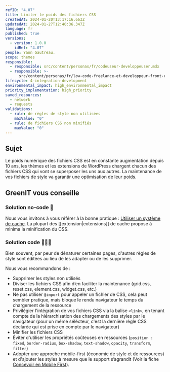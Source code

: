 ```yaml
---
refID: "4.07"
title: Limiter le poids des fichiers CSS
createdAt: 2024-01-20T13:17:16.663Z
updatedAt: 2024-01-27T12:40:36.347Z
language: fr
published: true
versions:
  - version: 1.0.0
    idRef: "4.07"
people: Yann Gautreau.
scope: themes
responsible:
  - responsible: src/content/personas/fr/codeuseur-developpeuser.mdx
  - responsible: >-
      src/content/personas/fr/low-code-freelance-et-developpeur-front-end-d-agences.mdx
lifecycle: 4-integration-development
environmental_impact: high_environmental_impact
priority_implementation: high_priority
saved_resources:
  - network
  - requests
validations:
  - rule: de règles de style non utilisées
    maxValue: "0"
  - rule: de fichiers CSS non minifiés
    maxValue: "0"
---
```


## Sujet

Le poids numérique des fichiers CSS est en constante augmentation depuis 10 ans, les thèmes et les extensions de WordPress chargent chacun des fichiers CSS qui vont se superposer les uns aux autres. La maintenance de vos fichiers de style va garantir une optimisation de leur poids.

## GreenIT vous conseille

### Solution no-code 🌱

Nous vous invitons à vous référer à la bonne pratique : [Utiliser un système de cache](./WP_7.02-utiliser-un-systeme-de-cache.md). La plupart des \[\[extension|extensions]] de cache propose à minima la minification du CSS.

### Solution code 🌱🌱🌱

Bien souvent, par peur de dénaturer certaines pages, d'autres règles de style sont éditées au lieu de les adapter ou de les supprimer.

Nous vous recommandons de :

- Supprimer les styles non utilisés
- Diviser les fichiers CSS afin d’en faciliter la maintenance (grid.css, reset.css, element.css, widget.css, etc.)
- Ne pas utiliser `@import` pour appeler un fichier de CSS, cela peut sembler pratique, mais bloque le rendu navigateur le temps du chargement de la ressource
- Privilégier l'intégration de vos fichiers CSS via la balise `<link>`, en tenant compte de la hiérarchisation des chargements des styles par le navigateur (pour un même sélécteur, c'est la dernière règle CSS déclarée qui est prise en compte par le navigateur)
- Minifier les fichiers CSS
- Éviter d'utiliser les propriétés coûteuses en ressources (`position : fixed`, `border-radius`, `box-shadow`, `text-shadow`, `opacity`, `transform`, `filter`)
- Adopter une approche mobile-first (économie de style et de ressources) et d'ajouter les styles à mesure que le support s’agrandit (Voir la fiche [Concevoir en Mobile First](./WP_3.07-concevoir-vos-sites-en-mobile-first.md)).
